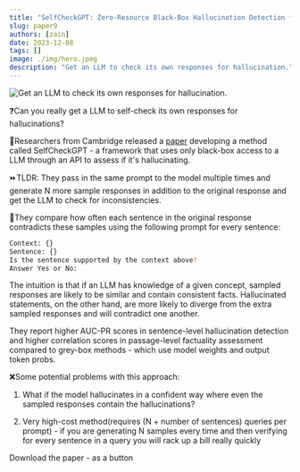 ```yaml
---
title: "SelfCheckGPT: Zero-Resource Black-Box Hallucination Detection for Generative Large Language Models"
slug: paper9
authors: [zain]
date: 2023-12-08
tags: []
image: ./img/hero.jpeg
description: "Get an LLM to check its own responses for hallucination."
---
```

![Get an LLM to check its own responses for hallucination.](./img/hero.jpeg)

<!-- truncate -->


❓Can you really get a LLM to self-check its own responses for hallucinations?

📜Researchers from Cambridge released a [paper](https://arxiv.org/abs/2303.08896) developing a method called SelfCheckGPT - a framework that uses only black-box access to a LLM through an API to assess if it's hallucinating.

⏩TLDR: They pass in the same prompt to the model multiple times and generate N more sample responses in addition to the original response and get the LLM to check for inconsistencies.

📑They compare how often each sentence in the original response contradicts these samples using the following prompt for every sentence:

```bash
Context: {} 
Sentence: {} 
Is the sentence supported by the context above? 
Answer Yes or No: 
```

The intuition is that if an LLM has knowledge of a given concept, sampled responses are likely to be similar and contain consistent facts. Hallucinated statements, on the other hand, are more likely to diverge from the extra sampled responses and will contradict one another.

They report higher AUC-PR scores in sentence-level hallucination detection and higher correlation scores in passage-level factuality assessment compared to grey-box methods - which use model weights and output token probs.

❌Some potential problems with this approach:

1. What if the model hallucinates in a confident way where even the sampled responses contain the hallucinations?

2. Very high-cost method(requires (N + number of sentences) queries per prompt) - if you are generating N samples every time and then verifying for every sentence in a query you will rack up a bill really quickly

<p>
  <DownloadButton link={require('./download/2303.08896.pdf').default}>Download the paper - as a button</DownloadButton>
</p>


<!-- We could create a specific template for Paper Review's -->

<WhatNext />
